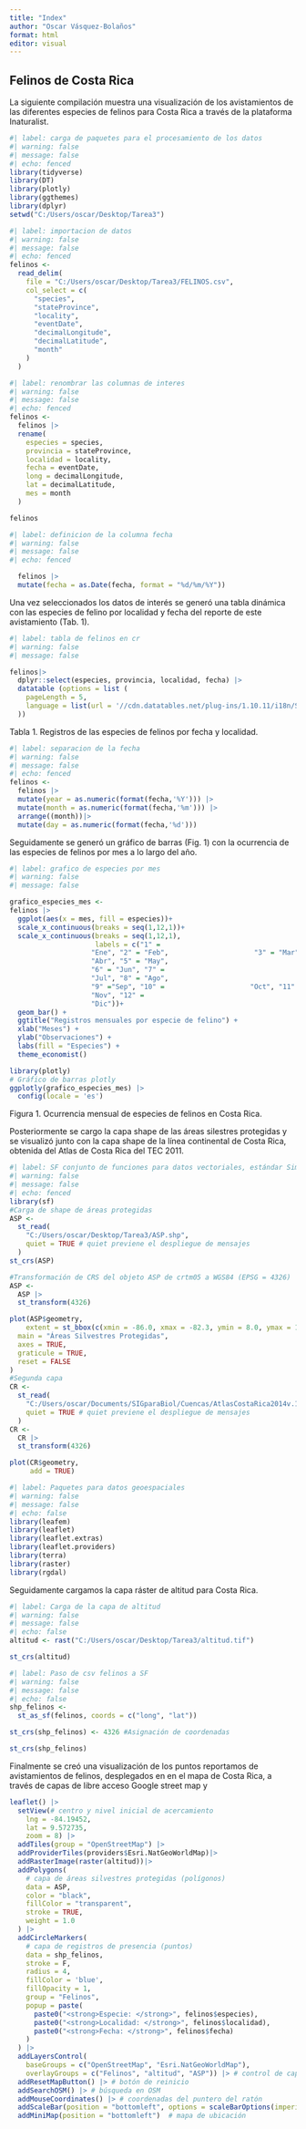 ```yaml
---
title: "Index"
author: "Oscar Vásquez-Bolaños"
format: html
editor: visual
---
```


## Felinos de Costa Rica

La siguiente compilación muestra una visualización de los avistamientos de las diferentes especies de felinos para Costa Rica a través de la plataforma Inaturalist.

```r
#| label: carga de paquetes para el procesamiento de los datos
#| warning: false
#| message: false
#| echo: fenced
library(tidyverse)
library(DT)
library(plotly)
library(ggthemes)
library(dplyr)
setwd("C:/Users/oscar/Desktop/Tarea3")
```

```r
#| label: importacion de datos
#| warning: false
#| message: false
#| echo: fenced
felinos <-
  read_delim(
    file = "C:/Users/oscar/Desktop/Tarea3/FELINOS.csv",
    col_select = c(
      "species",
      "stateProvince",
      "locality",
      "eventDate",
      "decimalLongitude",
      "decimalLatitude",
      "month"
    ) 
  )
```

```r
#| label: renombrar las columnas de interes
#| warning: false
#| message: false
#| echo: fenced
felinos <-
  felinos |>
  rename(
    especies = species,
    provincia = stateProvince,
    localidad = locality,
    fecha = eventDate,
    long = decimalLongitude,
    lat = decimalLatitude,
    mes = month
  )

felinos
```

```r
#| label: definicion de la columna fecha
#| warning: false
#| message: false
#| echo: fenced

  felinos |>
  mutate(fecha = as.Date(fecha, format = "%d/%m/%Y"))
```
Una vez seleccionados los datos de interés se generó una tabla dinámica con las especies de felino por localidad y fecha del reporte de este avistamiento (Tab. 1).

```r
#| label: tabla de felinos en cr
#| warning: false
#| message: false

felinos|> 
  dplyr::select(especies, provincia, localidad, fecha) |>
  datatable (options = list (
    pageLength = 5,
    language = list(url = '//cdn.datatables.net/plug-ins/1.10.11/i18n/Spanish.json')
  ))
```
Tabla 1. Registros de las especies de felinos por fecha y localidad.


```r
#| label: separacion de la fecha
#| warning: false
#| message: false
#| echo: fenced
felinos <-
  felinos |>
  mutate(year = as.numeric(format(fecha,'%Y'))) |>
  mutate(month = as.numeric(format(fecha,'%m'))) |> 
  arrange((month))|>
  mutate(day = as.numeric(format(fecha,'%d')))
```

Seguidamente se generó un gráfico de barras (Fig. 1) con la ocurrencia de las especies de felinos por mes a lo largo del año. 
```r
#| label: grafico de especies por mes
#| warning: false
#| message: false

grafico_especies_mes <-
felinos |>
  ggplot(aes(x = mes, fill = especies))+
  scale_x_continuous(breaks = seq(1,12,1))+
  scale_x_continuous(breaks = seq(1,12,1),
                     labels = c("1" =
                    "Ene", "2" = "Feb",                     "3" = "Mar", "4" =
                    "Abr", "5" = "May", 
                    "6" = "Jun", "7" =
                    "Jul", "8" = "Ago",
                    "9" ="Sep", "10" =                     "Oct", "11" = 
                    "Nov", "12" = 
                    "Dic"))+
  geom_bar() +
  ggtitle("Registros mensuales por especie de felino") +
  xlab("Meses") +
  ylab("Observaciones") +
  labs(fill = "Especies") +
  theme_economist()

library(plotly)
# Gráfico de barras plotly
ggplotly(grafico_especies_mes) |> 
  config(locale = 'es')
```
Figura 1. Ocurrencia mensual de especies de felinos en Costa Rica.


Posteriormente se cargo la capa shape de las áreas silestres protegidas y se visualizó junto con la capa shape de la línea continental de Costa Rica, obtenida del Atlas de Costa Rica del TEC 2011. 
```r
#| label: SF conjunto de funciones para datos vectoriales, estándar Simple Features.
#| warning: false
#| message: false
#| echo: fenced
library(sf)
#Carga de shape de áreas protegidas
ASP <-
  st_read(
    "C:/Users/oscar/Desktop/Tarea3/ASP.shp",
    quiet = TRUE # quiet previene el despliegue de mensajes
  )
st_crs(ASP)

#Transformación de CRS del objeto ASP de crtm05 a WGS84 (EPSG = 4326)
ASP <-
  ASP |>
  st_transform(4326)

```

```r

plot(ASP$geometry, 
    extent = st_bbox(c(xmin = -86.0, xmax = -82.3, ymin = 8.0, ymax = 11.3)),
  main = "Áreas Silvestres Protegidas",
  axes = TRUE,
  graticule = TRUE,
  reset = FALSE
)
#Segunda capa
CR <-
  st_read(
    "C:/Users/oscar/Documents/SIGparaBiol/Cuencas/AtlasCostaRica2014v.1.2/BaseDatosZip/LineaContinental/LineaContinental/bordecr2008polycrtm05.shp",
    quiet = TRUE # quiet previene el despliegue de mensajes
  )
CR <-
  CR |>
  st_transform(4326)

plot(CR$geometry,
     add = TRUE)
```

```r
#| label: Paquetes para datos geoespaciales 
#| warning: false
#| message: false
#| echo: false
library(leafem)
library(leaflet)
library(leaflet.extras)
library(leaflet.providers)
library(terra)
library(raster)
library(rgdal)

```

Seguidamente cargamos la capa ráster de altitud para Costa Rica.
```r
#| label: Carga de la capa de altitud 
#| warning: false
#| message: false
#| echo: false
altitud <- rast("C:/Users/oscar/Desktop/Tarea3/altitud.tif")

st_crs(altitud)
```



```r
#| label: Paso de csv felinos a SF 
#| warning: false
#| message: false
#| echo: false
shp_felinos <-
  st_as_sf(felinos, coords = c("long", "lat"))

st_crs(shp_felinos) <- 4326 #Asignación de coordenadas

st_crs(shp_felinos)
```

Finalmente se creó una visualización de los puntos reportamos de avistamientos de felinos, desplegados en en el mapa de Costa Rica, a través de capas de libre acceso Google street map y 
```r
leaflet() |>
  setView(# centro y nivel inicial de acercamiento
    lng = -84.19452,
    lat = 9.572735,
    zoom = 8) |>
  addTiles(group = "OpenStreetMap") |>
  addProviderTiles(providers$Esri.NatGeoWorldMap)|>
  addRasterImage(raster(altitud))|>
  addPolygons(
    # capa de áreas silvestres protegidas (polígonos)
    data = ASP,
    color = "black",
    fillColor = "transparent",
    stroke = TRUE,
    weight = 1.0
  ) |>
  addCircleMarkers(
    # capa de registros de presencia (puntos)
    data = shp_felinos,
    stroke = F,
    radius = 4,
    fillColor = 'blue',
    fillOpacity = 1,
    group = "Felinos",
    popup = paste(
      paste0("<strong>Especie: </strong>", felinos$especies),
      paste0("<strong>Localidad: </strong>", felinos$localidad),
      paste0("<strong>Fecha: </strong>", felinos$fecha)
    )
  ) |>
  addLayersControl(
    baseGroups = c("OpenStreetMap", "Esri.NatGeoWorldMap"),
    overlayGroups = c("Felinos", "altitud", "ASP")) |> # control de capas
  addResetMapButton() |> # botón de reinicio
  addSearchOSM() |> # búsqueda en OSM
  addMouseCoordinates() |> # coordenadas del puntero del ratón
  addScaleBar(position = "bottomleft", options = scaleBarOptions(imperial = FALSE)) |> # barra de escala
  addMiniMap(position = "bottomleft")  # mapa de ubicación
```


